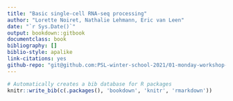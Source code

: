 ```yaml
---
title: "Basic single-cell RNA-seq processing"
author: "Lorette Noiret, Nathalie Lehmann, Eric van Leen"
date: "`r Sys.Date()`"
output: bookdown::gitbook
documentclass: book
bibliography: []
biblio-style: apalike
link-citations: yes
github-repo: "git@github.com:PSL-winter-school-2021/01-monday-workshop-rna.git"
---
```


```r
# Automatically creates a bib database for R packages
knitr::write_bib(c(.packages(), 'bookdown', 'knitr', 'rmarkdown'))
```
